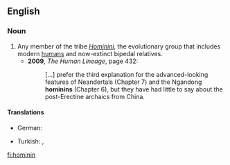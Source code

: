 ==English==

===Noun===
{{en-noun|pl2=hominini}}

# Any member of the tribe ''[[Hominini]]'', the evolutionary group that includes modern [[human]]s and now-extinct bipedal relatives.
#* '''2009''', ''The Human Lineage'', page 432:
#*: [...] prefer the third explanation for the advanced-looking features of Neandertals (Chapter 7) and the Ngandong '''hominins''' (Chapter 6), but they have had little to say about the post-Erectine archaics from China.

====Translations====
{{trans-top|member of the tribe ''Hominini''}}
* German: <!--the singular form doesn't seem to be used often enough to meet CFI: {{t-|de|Hominini}}, -->{{t-|de|Hominini|p}}
{{trans-mid}}
* Turkish: {{t-|tr|hominini|p}}, {{t-|tr|insanımsı|p}}
{{trans-bottom}}

[[fi:hominin]]